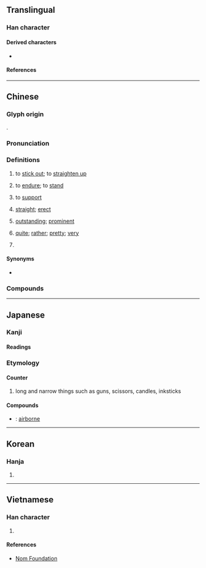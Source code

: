 {{character info}}
==Translingual==

===Han character===
{{Han char|rn=64|rad=手|as=06|sn=9|four=52041|canj=QNKG|ids=⿰扌廷}}

====Derived characters====
* {{l|mul|[[𮐄]]}}

====References====
{{Han ref|kx=0432.040|dkj=12106|dj=0781.120|hdz=31869.110|uh=633A}}

----

==Chinese==
{{zh-forms|alt=𡈼-ancient}}

===Glyph origin===
{{Han etym}}
{{Han compound|手|廷|c1=s|c2=p|t1=hand|ls=psc}}.

===Pronunciation===
{{zh-pron
|m=tǐng
|c=ting5,ting2
|mn=qz,xm,zz:thán/xm,zz:thíⁿ/tháⁿ/théng
|mn_note=thán/thíⁿ - vernacular; tháⁿ - vernacular (俗); théng - literary
|mn-t=têng2
|mc=y
|oc=y
|ma=y
|cat=v,a
}}

===Definitions===
{{zh-hanzi}}

# to [[stick out]]; to [[straighten up]]
#: {{zh-x|挺 起 胸膛|to proudly put one's chest out}}
#: {{zh-x|挺{ting5} 起 條 腰||C}}
# to [[endure]]; to [[stand]]
#: {{zh-x|我 挺 不住 了。|I can no longer endure this.}}
#: {{zh-x|挺 過 這 道 坎兒{r}|to '''persist''' and overcome this hurdle}}
# to [[support]]
#: {{zh-x|我 是 挺 你 的！|I '''support''' you!}}
# [[straight]]; [[erect]]
#: {{zh-x|筆挺|straight; erect}}
# [[outstanding]]; [[prominent]]
# {{lb|zh|colloquial}} [[quite]]; [[rather]]; [[pretty]]; [[very]]
#: {{zh-x|挺 不錯|'''quite''' good}}
#: {{zh-x|挺 可愛|'''quite''' cute}}
# {{zh-classifier|[[machine gun]]s}}

====Synonyms====
* {{qualifier|quite}} {{qualifier|Cantonese}} {{zh-l|幾|gei2}}
{{zh-dial|很}}

===Compounds===
{{zh-der|伏地挺身|峻挺|廝挺|孤挺花|傲然挺立|挺拔|挺過去|挺秀|挺住|挺尸|挺挺|挺屍|挺然|挺胸疊肚|挺妥|拍馬挺鎗|揚眉挺身|挺胸凸肚|挺立|挺起胸膛|牽挺|挺然卓立|硬挺|挺腰子|挺腰|抬頭挺胸|挺解|挺胸|昂首挺胸|昂頭挺立|昂首挺立|挺節|挺脫|直挺挺|挺身|挺直|挺撅挺橫|挺拔不群|死挺挺|挺撞|打挺兒|挺矛|挺進|直而不挺|挺腳|挺生|挺舉|挺身而出|挺刑|陰挺|英挺|筆挺|堅挺|前挺}}

{{zh-cat|Beginning|Intermediate}}

----

==Japanese==

===Kanji===
{{ja-kanji|grade=|rs=手07}}

====Readings====
{{ja-readings
|goon=じょう<でう
|kanon=てい
|on=ちょう<てう
|kun=ぬ-く
}}

===Etymology===
{{ja-kanjitab|ちょう|yomi=o}}

====Counter====
{{ja-pos|ちょう|counter}}

# long and narrow things such as guns, scissors, candles, inksticks

====Compounds====
* {{ja-r|空%挺|くう%てい}}: [[airborne]]

----

==Korean==

===Hanja===
{{ko-hanja|hangeul=정|eumhun=|rv=jeong|mr=chŏng|y=ceng}}

# {{rfdef|ko|sort=手07}}

----

==Vietnamese==

===Han character===
{{vi-readings|reading=đĩnh|rs=手07}}

# {{rfdef|vi|sort=手07}}

====References====
* [http://nomfoundation.org/common/nom_details.php?codepoint=633a Nom Foundation]